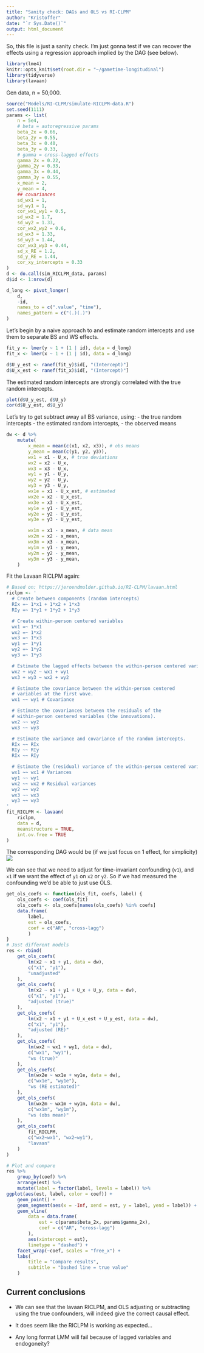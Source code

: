 ```yaml
---
title: "Sanity check: DAGs and OLS vs RI-CLPM"
author: "Kristoffer"
date: "`r Sys.Date()`"
output: html_document
---
```


So, this file is just a sanity check. I'm just gonna test if we can recover the effects using a regression approach implied by the DAG (see below).

```r
library(lme4)
knitr::opts_knit$set(root.dir = "~/gametime-longitudinal")
library(tidyverse)
library(lavaan)
```


Gen data, n = 50,000.
```r
source("Models/RI-CLPM/simulate-RICLPM-data.R")
set.seed(1111)
params <- list(
    n = 5e4,
    # beta = autoregressive params
    beta_2x = 0.66,
    beta_2y = 0.55,
    beta_3x = 0.40,
    beta_3y = 0.33,
    # gamma = cross-lagged effects
    gamma_2x = 0.22,
    gamma_2y = 0.33,
    gamma_3x = 0.44,
    gamma_3y = 0.55,
    x_mean = 2,
    y_mean = 4,
    ## covariances
    sd_wx1 = 1,
    sd_wy1 = 1,
    cor_wx1_wy1 = 0.5,
    sd_wx2 = 1.7,
    sd_wy2 = 1.33,
    cor_wx2_wy2 = 0.6,
    sd_wx3 = 1.33,
    sd_wy3 = 1.44,
    cor_wx3_wy3 = 0.44,
    sd_x_RE = 1.2,
    sd_y_RE = 1.44,
    cor_xy_intercepts = 0.33
)
d <- do.call(sim_RICLPM_data, params)
d$id <- 1:nrow(d)

d_long <- pivot_longer(
    d,
    -id,
    names_to = c(".value", "time"),
    names_pattern = c("(.)(.)")
)
```


Let's begin by a naive approach to and estimate random intercepts and use them to separate BS and WS effects.

```r
fit_y <- lmer(y ~ 1 + (1 | id), data = d_long)
fit_x <- lmer(x ~ 1 + (1 | id), data = d_long)

d$U_y_est <- ranef(fit_y)$id[, "(Intercept)"] 
d$U_x_est <- ranef(fit_x)$id[, "(Intercept)"] 
```

The estimated random intercepts are strongly correlated with the true random intercepts. 
```r
plot(d$U_y_est, d$U_y)
cor(d$U_y_est, d$U_y)
```

Let's try to get subtract away all BS variance, using:
 - the true random intercepts
 - the estimated random intercepts,
 - the observed means
```r
dw <- d %>%
    mutate(
        x_mean = mean(c(x1, x2, x3)), # obs means
        y_mean = mean(c(y1, y2, y3)),
        wx1 = x1 - U_x, # true deviations
        wx2 = x2 - U_x,
        wx3 = x3 - U_x,
        wy1 = y1 - U_y,
        wy2 = y2 - U_y,
        wy3 = y3 - U_y,
        wx1e = x1 - U_x_est, # estimated
        wx2e = x2 - U_x_est,
        wx3e = x3 - U_x_est,
        wy1e = y1 - U_y_est,
        wy2e = y2 - U_y_est,
        wy3e = y3 - U_y_est,

        wx1m = x1 - x_mean, # data mean
        wx2m = x2 - x_mean,
        wx3m = x3 - x_mean,
        wy1m = y1 - y_mean,
        wy2m = y2 - y_mean,
        wy3m = y3 - y_mean,
    )
```


Fit the Lavaan RICLPM again:
```r
# Based on: https://jeroendmulder.github.io/RI-CLPM/lavaan.html
riclpm <- '
  # Create between components (random intercepts)
  RIx =~ 1*x1 + 1*x2 + 1*x3
  RIy =~ 1*y1 + 1*y2 + 1*y3

  # Create within-person centered variables
  wx1 =~ 1*x1
  wx2 =~ 1*x2
  wx3 =~ 1*x3
  wy1 =~ 1*y1
  wy2 =~ 1*y2
  wy3 =~ 1*y3

  # Estimate the lagged effects between the within-person centered variables.
  wx2 + wy2 ~ wx1 + wy1
  wx3 + wy3 ~ wx2 + wy2

  # Estimate the covariance between the within-person centered
  # variables at the first wave.
  wx1 ~~ wy1 # Covariance

  # Estimate the covariances between the residuals of the
  # within-person centered variables (the innovations).
  wx2 ~~ wy2
  wx3 ~~ wy3

  # Estimate the variance and covariance of the random intercepts.
  RIx ~~ RIx
  RIy ~~ RIy
  RIx ~~ RIy

  # Estimate the (residual) variance of the within-person centered variables.
  wx1 ~~ wx1 # Variances
  wy1 ~~ wy1
  wx2 ~~ wx2 # Residual variances
  wy2 ~~ wy2
  wx3 ~~ wx3
  wy3 ~~ wy3
'
fit_RICLPM <- lavaan(
    riclpm, 
    data = d, 
    meanstructure = TRUE, 
    int.ov.free = TRUE
) 
```

The corresponding DAG would be (if we just focus on 1 effect, for simplicity)
![](img/RICLPM-dag.png)

We can see that we need to adjust for time-invariant confounding (`v1`), and `x1` if we want the effect of `y1` on `x2` or `y2`. So if we had measured the confounding we'd be able to just use OLS. 
```r
get_ols_coefs <- function(ols_fit, coefs, label) {
    ols_coefs <- coef(ols_fit)
    ols_coefs <- ols_coefs[names(ols_coefs) %in% coefs] 
    data.frame(
        label,
        est = ols_coefs,
        coef = c("AR", "cross-lagg")
        )
}
# Just different models
res <- rbind(
    get_ols_coefs(
        lm(x2 ~ x1 + y1, data = dw),
        c("x1", "y1"),
        "unadjusted"
    ),
    get_ols_coefs(
        lm(x2 ~ x1 + y1 + U_x + U_y, data = dw),
        c("x1", "y1"),
        "adjusted (true)"
    ),
    get_ols_coefs(
        lm(x2 ~ x1 + y1 + U_x_est + U_y_est, data = dw),
        c("x1", "y1"),
        "adjusted (RE)"
    ),
    get_ols_coefs(
        lm(wx2 ~ wx1 + wy1, data = dw),
        c("wx1", "wy1"),
        "ws (true)"
    ),
    get_ols_coefs(
        lm(wx2e ~ wx1e + wy1e, data = dw),
        c("wx1e", "wy1e"),
        "ws (RE estimated)"
    ),
    get_ols_coefs(
        lm(wx2m ~ wx1m + wy1m, data = dw),
        c("wx1m", "wy1m"),
        "ws (obs mean)"
    ),
    get_ols_coefs(
        fit_RICLPM,
        c("wx2~wx1", "wx2~wy1"),
        "lavaan"
    )
)

# Plot and compare
res %>%
    group_by(coef) %>%
    arrange(est) %>%
    mutate(label = factor(label, levels = label)) %>%
ggplot(aes(est, label, color = coef)) + 
    geom_point() +
    geom_segment(aes(x = -Inf, xend = est, y = label, yend = label)) +
    geom_vline(
        data = data.frame(
            est = c(params$beta_2x, params$gamma_2x),
            coef = c("AR", "cross-lagg")
        ), 
        aes(xintercept = est),
        linetype = "dashed") +
    facet_wrap(~coef, scales = "free_x") +
    labs(
        title = "Compare results",
        subtitle = "Dashed line = true value"
    )
```

## Current conclusions

- We can see that the lavaan RICLPM, and OLS adjusting or subtracting using the true confounders, will indeed give the correct causal effect. 

- It does seem like the RICLPM is working as expected... 

- Any long format LMM will fail because of lagged variables and endogoneity?
